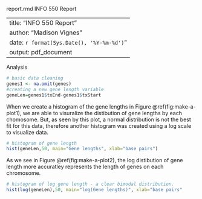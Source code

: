 report.rmd
INFO 550 Report

---
title: "INFO 550 Report"
author: "Madison Vignes"
date: `r format(Sys.Date(), '%Y-%m-%d')`"
output: pdf_document
---

Analysis 

```r
# basic data cleaning 
genes1 <- na.omit(genes)
#creating a new gene length variable
geneLen=genes1$txEnd-genes1$txStart
```
When we create a histogram of the gene lengths in Figure \@ref(fig:make-a-plot1), we are able to visuralize the distibution of gene lengths by each chomosome. But, as seen by this plot, a normal distribution is not the best fit for this data, therefore another histogram was created using a log scale to visualize data.  

```r
# histogram of gene length
hist(geneLen,50, main="Gene lengths", xlab="base pairs")
```
As we see in Figure \@ref(fig:make-a-plot2), the log distibution of gene length more accuratley represents the length of genes on each chromosome.

```r
# histogram of log gene length - a clear bimodal distribution.
hist(log(geneLen),50, main="log(Gene lengths)", xlab="base pairs"
```
